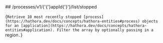 
<MethodPill method="get" />
## /processes/v1/{'{'}appId{'}'}/list/stopped

{`Retrieve 10 most recently stopped [process](https://hathora.dev/docs/concepts/hathora-entities#process) objects for an [application](https://hathora.dev/docs/concepts/hathora-entities#application). Filter the array by optionally passing in a `region`.`}